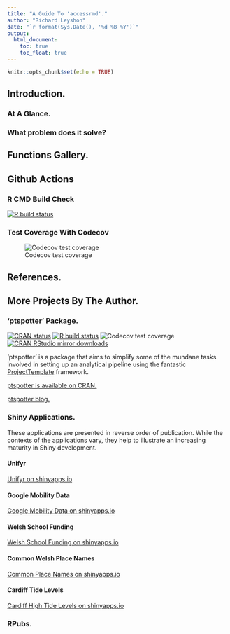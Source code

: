 ```yaml
---
title: "A Guide To 'accessrmd'."
author: "Richard Leyshon"
date: "`r format(Sys.Date(), '%d %B %Y')`"
output:
  html_document:
    toc: true
    toc_float: true
---
```


```r
knitr::opts_chunk$set(echo = TRUE)
```

## Introduction.

### At A Glance.

### What problem does it solve?

## Functions Gallery.

## Github Actions

### R CMD Build Check
[![R build status](https://github.com/datasciencecampus/accessrmd/workflows/R-CMD-check/badge.svg)](https://github.com/datasciencecampus/accessrmd/actions)

### Test Coverage With Codecov
![Codecov test coverage](https://codecov.io/gh/datasciencecampus/accessrmd/branch/main/graph/badge.svg)

## References.

## More Projects By The Author.

### 'ptspotter' Package.

[![CRAN status](https://www.r-pkg.org/badges/version/ptspotter)](https://CRAN.R-project.org/package=ptspotter) [![R build status](https://github.com/r-leyshon/ptspotter/workflows/R-CMD-check/badge.svg)](https://github.com/r-leyshon/ptspotter/actions) ![Codecov test coverage](https://codecov.io/gh/r-leyshon/ptspotter/graph/badge.svg)
[![CRAN RStudio mirror downloads](https://cranlogs.r-pkg.org/badges/grand-total/ptspotter?color=blue)](https://r-pkg.org/pkg/ptspotter)

'ptspotter' is a package that aims to simplify some of the mundane tasks
involved in setting up an analytical pipeline using the fantastic [ProjectTemplate](http://projecttemplate.net/) framework.

[ptspotter is available on CRAN.](https://cran.r-project.org/package=ptspotter)

[ptspotter blog.](https://r-leyshon.github.io/ptspotter_blog/)



### Shiny Applications.

These applications are presented in reverse order of publication. While the
contexts of the applications vary, they help to illustrate an increasing
maturity in Shiny development.

#### Unifyr

[Unifyr on shinyapps.io](https://richleysh84.shinyapps.io/UnifyR/)

#### Google Mobility Data

[Google Mobility Data on shinyapps.io](https://richleysh84.shinyapps.io/uk_all_trends/)

#### Welsh School Funding

[Welsh School Funding on shinyapps.io](https://richleysh84.shinyapps.io/education_combined_scatter_v3/)

#### Common Welsh Place Names

[Common Place Names on shinyapps.io](https://richleysh84.shinyapps.io/common_placenames/)

#### Cardiff Tide Levels

[Cardiff High Tide Levels on shinyapps.io](https://richleysh84.shinyapps.io/cardiff_maps/)

### RPubs.


